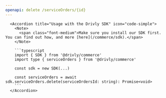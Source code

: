 ```yaml
---
openapi: delete /serviceOrders/{id}
---
```


      <Accordion title="Usage with the Drivly SDK" icon="code-simple">
        <Note>
          <span class="font-medium">Make sure you install our SDK first. You can find out how, and more [here](/commerce/sdk).</span>
        </Note>

        ```typescript
        import { SDK } from '@drivly/commerce'
        import type { serviceOrders } from '@drivly/commerce'

        const sdk = new SDK(...)

        const serviceOrders = await sdk.serviceOrders.delete(serviceOrdersId: string): Promise<void>
        ```
      </Accordion>
